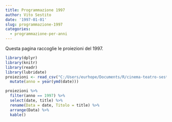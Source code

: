 ```yaml
---
title: Programmazione 1997
author: Vito Sestito
date: '1997-01-01'
slug: programmazione-1997
categories:
  - programmazione-per-anni
---
```



Questa pagina raccoglie le proiezioni del 1997.


```r
library(dplyr)
library(knitr)
library(readr)
library(lubridate)
proiezioni <- read_csv("C:/Users/eurhope/Documents/R/cinema-teatro-sestito/static/data/programmazione_agende.csv") %>% 
  mutate(anno = year(ymd(date)))
```


```r
proiezioni %>% 
  filter(anno == 1997) %>% 
  select(date, title) %>% 
  rename(Data = date, Titolo = title) %>% 
  arrange(Data) %>% 
  kable()
```

